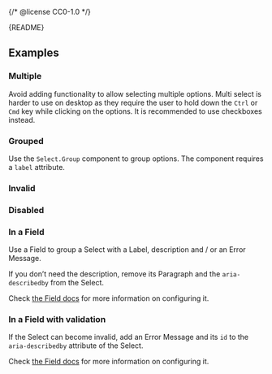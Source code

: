 {/* @license CC0-1.0 */}


<Meta of={SelectStories} />

<Markdown>{README}</Markdown>

<Primary />

<Controls />

## Examples

### Multiple

Avoid adding functionality to allow selecting multiple options. Multi select is harder to use
on desktop as they require the user to hold down the `Ctrl` or `Cmd` key while clicking on the options.
It is recommended to use checkboxes instead.

### Grouped

Use the `Select.Group` component to group options.
The component requires a `label` attribute.

<Canvas of={SelectStories.Grouped} />

### Invalid

<Canvas of={SelectStories.Invalid} />

### Disabled

<Canvas of={SelectStories.Disabled} />

### In a Field

Use a Field to group a Select with a Label, description and / or an Error Message.

If you don’t need the description, remove its Paragraph and the `aria-describedby` from the Select.

Check [the Field docs](/docs/components-forms-field--docs) for more information on configuring it.

<Canvas of={SelectStories.InAField} />

### In a Field with validation

If the Select can become invalid, add an Error Message and its `id` to the `aria-describedby` attribute of the Select.

Check [the Field docs](/docs/components-forms-field--docs) for more information on configuring it.

<Canvas of={SelectStories.InAFieldWithValidation} />
